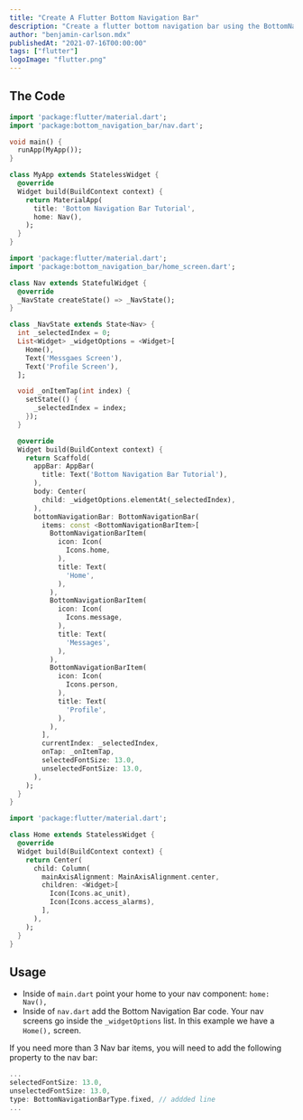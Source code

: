 ```yaml
---
title: "Create A Flutter Bottom Navigation Bar"
description: "Create a flutter bottom navigation bar using the BottomNavigationBar Flutter widget that works with more than 3 items!"
author: "benjamin-carlson.mdx"
publishedAt: "2021-07-16T00:00:00"
tags: ["flutter"]
logoImage: "flutter.png"
---
```


## The Code

```dart:main.dart
import 'package:flutter/material.dart';
import 'package:bottom_navigation_bar/nav.dart';

void main() {
  runApp(MyApp());
}

class MyApp extends StatelessWidget {
  @override
  Widget build(BuildContext context) {
    return MaterialApp(
      title: 'Bottom Navigation Bar Tutorial',
      home: Nav(),
    );
  }
}
```

```dart:nav.dart
import 'package:flutter/material.dart';
import 'package:bottom_navigation_bar/home_screen.dart';

class Nav extends StatefulWidget {
  @override
  _NavState createState() => _NavState();
}

class _NavState extends State<Nav> {
  int _selectedIndex = 0;
  List<Widget> _widgetOptions = <Widget>[
    Home(),
    Text('Messgaes Screen'),
    Text('Profile Screen'),
  ];

  void _onItemTap(int index) {
    setState(() {
      _selectedIndex = index;
    });
  }

  @override
  Widget build(BuildContext context) {
    return Scaffold(
      appBar: AppBar(
        title: Text('Bottom Navigation Bar Tutorial'),
      ),
      body: Center(
        child: _widgetOptions.elementAt(_selectedIndex),
      ),
      bottomNavigationBar: BottomNavigationBar(
        items: const <BottomNavigationBarItem>[
          BottomNavigationBarItem(
            icon: Icon(
              Icons.home,
            ),
            title: Text(
              'Home',
            ),
          ),
          BottomNavigationBarItem(
            icon: Icon(
              Icons.message,
            ),
            title: Text(
              'Messages',
            ),
          ),
          BottomNavigationBarItem(
            icon: Icon(
              Icons.person,
            ),
            title: Text(
              'Profile',
            ),
          ),
        ],
        currentIndex: _selectedIndex,
        onTap: _onItemTap,
        selectedFontSize: 13.0,
        unselectedFontSize: 13.0,
      ),
    );
  }
}
```

```dart:home_screen.dart
import 'package:flutter/material.dart';

class Home extends StatelessWidget {
  @override
  Widget build(BuildContext context) {
    return Center(
      child: Column(
        mainAxisAlignment: MainAxisAlignment.center,
        children: <Widget>[
          Icon(Icons.ac_unit),
          Icon(Icons.access_alarms),
        ],
      ),
    );
  }
}
```

## Usage

<Step number="1" title="Adding The Code" />

- Inside of `main.dart` point your home to your nav component: `home: Nav(),`
- Inside of `nav.dart` add the Bottom Navigation Bar code. Your nav screens go inside the `_widgetOptions` list. In this example we have a `Home(),` screen.

<Step number="2" title="More Than 3 Items" />

If you need more than 3 Nav bar items, you will need to add the following property to the nav bar:

```dart
...
selectedFontSize: 13.0,
unselectedFontSize: 13.0,
type: BottomNavigationBarType.fixed, // addded line
...
```